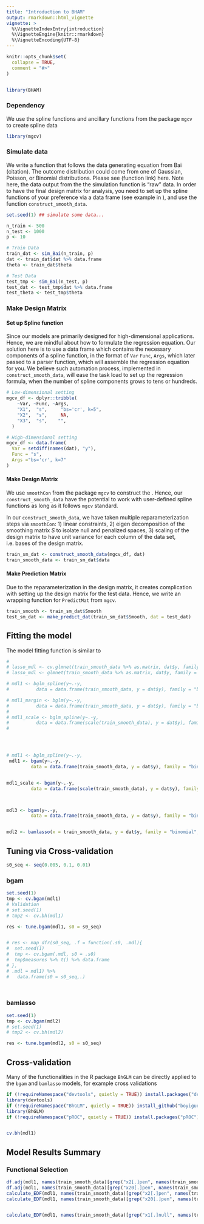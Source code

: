 ```yaml
---
title: "Introduction to BHAM"
output: rmarkdown::html_vignette
vignette: >
  %\VignetteIndexEntry{introduction}
  %\VignetteEngine{knitr::rmarkdown}
  %\VignetteEncoding{UTF-8}
---
```


```r
knitr::opts_chunk$set(
  collapse = TRUE,
  comment = "#>"
)


library(BHAM)
```

### Dependency
We use the spline functions and ancillary functions from the package `mgcv` to create spline data

```r
library(mgcv)
```

### Simulate data
We write a function that follows the data generating equation from Bai (citation). The outcome distribution could come from one of Gaussian, Poisson, or Binomial distributions. Please see (function link) here. Note here, the data output from the the simulation function is "raw" data. In order to have the final design matrix for analysis, you need to set up the spline functions of your preference via a data frame (see example in ), and use the function `construct_smooth_data`.

```r
set.seed(1) ## simulate some data... 

n_train <- 500
n_test <- 1000
p <- 10

# Train Data
train_dat <- sim_Bai(n_train, p)
dat <- train_dat$dat %>% data.frame
theta <- train_dat$theta

# Test Data
test_tmp <- sim_Bai(n_test, p)
test_dat <- test_tmp$dat %>% data.frame
test_theta <- test_tmp$theta
```

### Make Design Matrix
#### Set up Spline function
Since our models are primarily designed for high-dimensional applications. Hence, we are mindful about how to formulate the regression equation. Our solution here is to use a data frame which contains the necessary components of a spline function, in the format of `Var` `Func`, `Args`, which later passed to a parser function, which will assemble the regression equation for you. We believe such automation process, implemented in `construct_smooth_data`, will ease the task load to set up the regression formula, when the number of spline components grows to tens or hundreds.


```r
# Low-dimensional setting
mgcv_df <- dplyr::tribble(
    ~Var, ~Func, ~Args,
    "X1",  "s",     "bs='cr', k=5",
    "X2",  "s",     NA,
    "X3",  "s",    "",
  )

# High-dimensional setting
mgcv_df <- data.frame(
  Var = setdiff(names(dat), "y"),
  Func = "s",
  Args ="bs='cr', k=7"
)
```

#### Make Design Matrix
We use `smoothCon` from the package `mgcv` to construct the . Hence, our `construct_smooth_data` have the potential to work with user-defined spline functions as long as it follows `mgcv` standard. 

In our `construct_smooth_data`, we have taken multiple reparameterization steps via `smoothCon`: 1) linear constraints, 2) eigen decomposition of the smoothing matrix $S$ to isolate null and penalized spaces, 3) scaling of the design matrix to have unit variance for each column of the data set, i.e. bases of the design matrix.


```r
train_sm_dat <- construct_smooth_data(mgcv_df, dat)
train_smooth_data <- train_sm_dat$data
```




#### Make Prediction Matrix
Due to the reparameterization in the design matrix, it creates complication with setting up the design matrix for the test data. Hence, we write an wrapping function for `PredictMat` from `mgcv`.

```r
train_smooth <- train_sm_dat$Smooth
test_sm_dat <- make_predict_dat(train_sm_dat$Smooth, dat = test_dat)
```



## Fitting the model
The model fitting  function is similar to 

```r
# 
# lasso_mdl <- cv.glmnet(train_smooth_data %>% as.matrix, dat$y, family = "binomial")
# lasso_mdl <- glmnet(train_smooth_data %>% as.matrix, dat$y, family = "binomial", lambda=lasso_mdl$lambda.min)

# mdl1 <- bglm_spline(y~.-y,
#          data = data.frame(train_smooth_data, y = dat$y), family = "binomial", prior = mt(df=Inf), group = make_group(names(train_smooth_data)))

# mdl1_margin <- bglm(y~.-y,
#          data = data.frame(train_smooth_data, y = dat$y), family = "binomial", prior = mt(df=Inf), group = make_group(names(train_smooth_data)))
# 
# mdl1_scale <- bglm_spline(y~.-y,
#          data = data.frame(scale(train_smooth_data), y = dat$y), family = "binomial", prior = mt(df=Inf), group = make_group(names(train_smooth_data)))
# 




# mdl1 <- bglm_spline(y~.-y,
 mdl1 <- bgam(y~.-y,
         data = data.frame(train_smooth_data, y = dat$y), family = "binomial", prior = mde(), group = make_group(names(train_smooth_data)))


mdl1_scale <- bgam(y~.-y,
         data = data.frame(scale(train_smooth_data), y = dat$y), family = "binomial", prior =  mde(), group = make_group(names(train_smooth_data)))



mdl3 <- bgam(y~.-y,
         data = data.frame(train_smooth_data, y = dat$y), family = "binomial", prior = mt(df=Inf), group = make_group(names(train_smooth_data), penalize_null = FALSE))


mdl2 <- bamlasso(x = train_smooth_data, y = dat$y, family = "binomial", group = make_group(names(train_smooth_data)))
```
## Tuning via Cross-validation
```r
s0_seq <- seq(0.005, 0.1, 0.01)
```


### bgam

```r
set.seed(1)
tmp <- cv.bgam(mdl1)
# Validation
# set.seed(1)
# tmp2 <- cv.bh(mdl1)

res <- tune.bgam(mdl1, s0 = s0_seq)


# res <- map_dfr(s0_seq, .f = function(.s0, .mdl){
#  set.seed(1)
#  tmp <- cv.bgam(.mdl, s0 = .s0) 
#  tmp$measures %>% t() %>% data.frame 
# },
# .mdl = mdl1) %>% 
#   data.frame(s0 = s0_seq,.)




```

### bamlasso
```r
set.seed(1)
tmp <- cv.bgam(mdl2)
# set.seed(1)
# tmp2 <- cv.bh(mdl2)

res <- tune.bgam(mdl2, s0 = s0_seq)

```

## Cross-validation

Many of the functionalities in the R package `BhGLM` can be directly applied to the `bgam` and `bamlasso` models, for example cross validations

```r
if (!requireNamespace("devtools", quietly = TRUE)) install.packages("devtools")
library(devtools)
if (!requireNamespace("BhGLM", quietly = TRUE)) install_github("boyiguo1/BhGLM@spline")
library(BhGLM)
if (!requireNamespace("pROC", quietly = TRUE)) install.packages("pROC")


cv.bh(mdl1)
```

## Model Results Summary
### Functional Selection

```r
df.adj(mdl1, names(train_smooth_data)[grep("x2[.]pen", names(train_smooth_data))])
df.adj(mdl1, names(train_smooth_data)[grep("x20[.]pen", names(train_smooth_data))])
calculate_EDF(mdl1, names(train_smooth_data)[grep("x2[.]pen", names(train_smooth_data))])
calculate_EDF(mdl1, names(train_smooth_data)[grep("x20[.]pen", names(train_smooth_data))])


calculate_EDF(mdl1, names(train_smooth_data)[grep("x1[.]null", names(train_smooth_data))])
```
